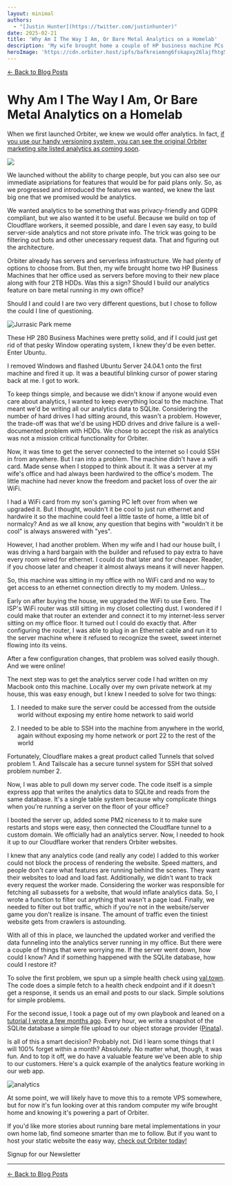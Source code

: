 ```yaml
---
layout: minimal
authors:
  - "[Justin Hunter](https://twitter.com/justinhunter)"
date: 2025-02-21
title: 'Why Am I The Way I Am, Or Bare Metal Analytics on a Homelab'
description: 'My wife brought home a couple of HP business machine PCs and I knew I had to build something with them.'
heroImage: 'https://cdn.orbiter.host/ipfs/bafkreiemng6fskapxy26lajfhtg5i27e7atufx35xfexmsr6kb52rfvofu'
---
```



[← Back to Blog Posts](/blog)

# Why Am I The Way I Am, Or Bare Metal Analytics on a Homelab
When we first launched Orbiter, we knew we would offer analytics. In fact, [if you use our handy versioning system, you can see the original Orbiter marketing site listed analytics as coming soon](https://marketing.orbiter.website/pricing?orbiterVersionCid=bafybeig37dtr4i3xuxskmyucazgqra7oqk24upq4tr27uoknfixy4aogsi).

![](https://cdn.orbiter.host/ipfs/bafkreiambbodpzifuhmdxwxflahjn3mzmekciilyswgenulwvj7j5asnje)

We launched without the ability to charge people, but you can also see our immediate asipriations for features that would be for paid plans only. So, as we progressed and introduced the features we wanted, we knew the last big one that we promised would be analytics.

We wanted analytics to be something that was privacy-friendly and GDPR compliant, but we also wanted it to be useful. Because we build on top of Cloudflare workers, it seemed possible, and dare I even say easy, to build server-side analytics and not store private info. The trick was going to be filtering out bots and other unecessary request data. That and figuring out the architecture.

Orbiter already has servers and serverless infrastructure. We had plenty of options to choose from. But then, my wife brought home two HP Business Machines that her office used as servers before moving to their new place along with four 2TB HDDs. Was this a sign? Should I build our analytics feature on bare metal running in my own office?

Should I and could I are two very different questions, but I chose to follow the could I line of questioning.

![Jurrasic Park meme](https://cdn.orbiter.host/ipfs/bafkreiemng6fskapxy26lajfhtg5i27e7atufx35xfexmsr6kb52rfvofu)

These HP 280 Business Machines were pretty solid, and if I could just get rid of that pesky Window operating system, I knew they'd be even better. Enter Ubuntu.

I removed Windows and flashed Ubuntu Server 24.04.1 onto the first machine and fired it up. It was a beautiful blinking cursor of power staring back at me. I got to work.

To keep things simple, and because we didn't know if anyone would even care about analytics, I wanted to keep everything local to the machine. That meant we'd be writing all our analytics data to SQLite. Considering the number of hard drives I had sitting around, this wasn't a problem. However, the trade-off was that we'd be using HDD drives and drive failure is a well-documented problem with HDDs. We chose to accept the risk as analytics was not a mission critical functionality for Orbiter.

Now, it was time to get the server connected to the internet so I could SSH in from anywhere. But I ran into a problem. The machine didn't have a wifi card. Made sense when I stopped to think about it. It was a server at my wife's office and had always been hardwired to the office's modem. The little machine had never know the freedom and packet loss of over the air WiFi.

I had a WiFi card from my son's gaming PC left over from when we upgraded it. But I thought, wouldn't it be cool to just run ethernet and hardwire it so the machine could feel a little taste of home, a little bit of normalcy? And as we all know, any question that begins with "wouldn't it be cool" is always answered with "yes".

However, I had another problem. When my wife and I had our house built, I was driving a hard bargain with the builder and refused to pay extra to have every room wired for ethernet. I could do that later and for cheaper. Reader, if you choose later and cheaper it almost always means it will never happen.

So, this machine was sitting in my office with no WiFi card and no way to get access to an ethernet connection directly to my modem. Unless...

Early on after buying the house, we upgraded the WiFi to use Eero. The ISP's WiFi router was still sitting in my closet collecting dust. I wondered if I could make that router an extender and connect it to my internet-less server sitting on my office floor. It turned out I could do exactly that. After configuring the router, I was able to plug in an Ethernet cable and run it to the server machine where it refused to recognize the sweet, sweet internet flowing into its veins.

After a few configuration changes, that problem was solved easily though. And we were online!

The next step was to get the analytics server code I had written on my Macbook onto this machine. Locally over my own private network at my house, this was easy enough, but I knew I needed to solve for two things:

1.  I needed to make sure the server could be accessed from the outside world without exposing my entire home network to said world

2.  I needed to be able to SSH into the machine from anywhere in the world, again without exposing my home network or port 22 to the rest of the world


Fortunately, Cloudflare makes a great product called Tunnels that solved problem 1. And Tailscale has a secure tunnel system for SSH that solved problem number 2.

Now, I was able to pull down my server code. The code itself is a simple express app that writes the analytics data to SQLite and reads from the same database. It's a single table system because why complicate things when you're running a server on the floor of your office?

I booted the server up, added some PM2 niceness to it to make sure restarts and stops were easy, then connected the Cloudflare tunnel to a custom domain. We officially had an analytics server. Now, I needed to hook it up to our Cloudflare worker that renders Orbiter websites.

I knew that any analytics code (and really any code) I added to this worker could not block the process of rendering the website. Speed matters, and people don't care what features are running behind the scenes. They want their websites to load and load fast. Additionally, we didn't want to track every request the worker made. Considering the worker was responsible for fetching all subassets for a website, that would inflate analytics data. So, I wrote a function to filter out anything that wasn't a page load. Finally, we needed to filter out bot traffic, which if you're not in the website/server game you don't realize is insane. The amount of traffic even the tiniest website gets from crawlers is astounding.

With all of this in place, we launched the updated worker and verified the data funneling into the analytics server running in my office. But there were a couple of things that were worrying me. If the server went down, how could I know? And if something happened with the SQLite database, how could I restore it?

To solve the first problem, we spun up a simple health check using [val.town](http://val.town). The code does a simple fetch to a health check endpoint and if it doesn't get a response, it sends us an email and posts to our slack. Simple solutions for simple problems.

For the second issue, I took a page out of my own playbook and leaned on a [tutorial I wrote a few months ago](https://pinata.cloud/blog/how-to-build-a-persistent-crud-app-using-sqlite-and-deno-js/). Every hour, we write a snapshot of the SQLite database a simple file upload to our object storage provider ([Pinata](https://pinata.cloud)).

Is all of this a smart decision? Probably not. Did I learn some things that I will 100% forget within a month? Absolutely. No matter what, though, it was fun. And to top it off, we do have a valuable feature we've been able to ship to our customers. Here's a quick example of the analytics feature working in our web app.

![analytics](https://cdn.orbiter.host/ipfs/bafkreiafu23sbkb6caxghywfys7ozumwwzheier73vshc5ptkf7slqlqwa)

At some point, we will likely have to move this to a remote VPS somewhere, but for now it's fun looking over at this random computer my wife brought home and knowing it's powering a part of Orbiter.

If you'd like more stories about running bare metal implementations in your own home lab, find someone smarter than me to follow. But if you want to host your static website the easy way, [check out Orbiter today!](https://orbiter.host)

<div className="flex items-center flex-col gap-2 justify-center">
	<p className="font-bold">Signup for our Newsletter</p>
	<NewsletterForm />
</div>

---

[← Back to Blog Posts](/blog)

